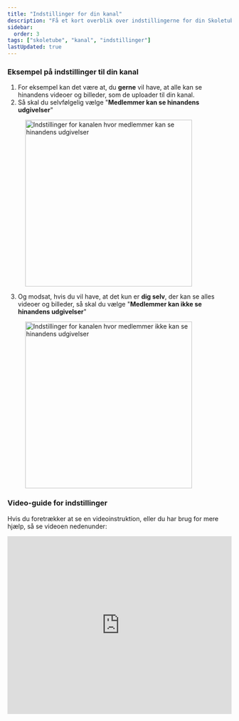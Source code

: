 ```yaml
---
title: "Indstillinger for din kanal"
description: "Få et kort overblik over indstillingerne for din Skoletube-kanal"
sidebar:
  order: 3
tags: ["skoletube", "kanal", "indstillinger"]
lastUpdated: true
---
```


### Eksempel på indstillinger til din kanal

1. For eksempel kan det være at, du **gerne** vil have, at alle kan se hinandens videoer og billeder, som de uploader til din kanal.
2. Så skal du selvfølgelig vælge "**Medlemmer kan se hinandens udgivelser**"

<figure>
  <img src="/assets/images/skoletube/skoletube-settings-overview-01.png" alt="Indstillinger for kanalen hvor medlemmer kan se hinandens udgivelser" width="375" />
  <figcaption></figcaption>
</figure>

3. Og modsat, hvis du vil have, at det kun er **dig selv**, der kan se alles videoer og billeder, så skal du vælge "**Medlemmer kan ikke se hinandens udgivelser**"

<figure>
  <img src="/assets/images/skoletube/skoletube-settings-access-01.png" alt="Indstillinger for kanalen hvor medlemmer ikke kan se hinandens udgivelser" width="375" />
  <figcaption></figcaption>
</figure>

### Video-guide for indstillinger

Hvis du foretrækker at se en videoinstruktion, eller du har brug for mere hjælp, så se videoen nedenunder:

<iframe width="100%" height="400" src="https://www.skoletube.dk/video/7772568/2ccd7af23d3b0bd184bf215a91835455" frameborder="0" allow="accelerometer; autoplay; clipboard-write; encrypted-media; gyroscope; picture-in-picture" allowfullscreen></iframe>
